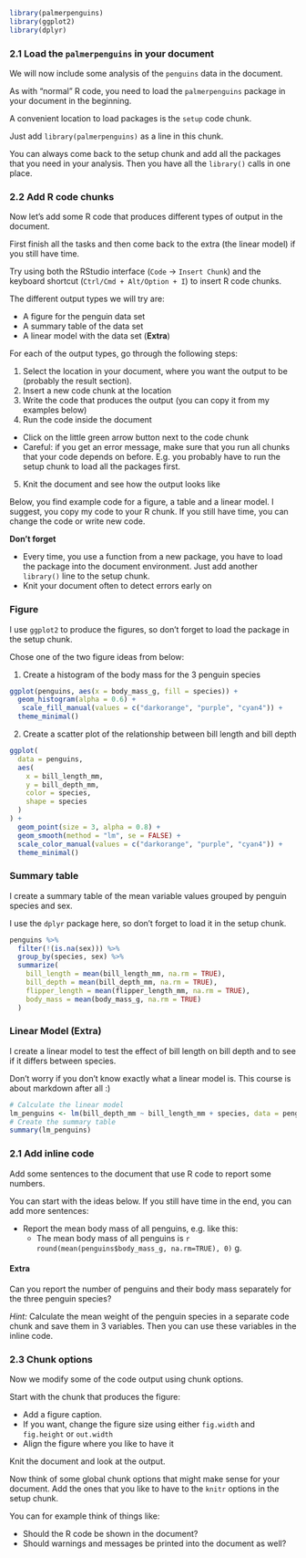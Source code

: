 ```r
library(palmerpenguins)
library(ggplot2)
library(dplyr)
```

### 2.1 Load the `palmerpenguins` in your document

We will now include some analysis of the `penguins` data in the document.

As with "normal" R code, you need to load the `palmerpenguins` package in your 
document in the beginning.

A convenient location to load packages is the `setup` code chunk.

Just add `library(palmerpenguins)` as a line in this chunk.

You can always come back to the setup chunk and add all the packages that you need in 
your analysis. Then you have all the `library()` calls in one place.

### 2.2 Add R code chunks

Now let's add some R code that produces different types of output in the document.

First finish all the tasks and then come back to the extra (the linear model) if you still have
time.

Try using both the RStudio interface (`Code` -> `Insert Chunk`) and the keyboard 
shortcut (`Ctrl/Cmd + Alt/Option + I`) to insert R code chunks.

The different output types we will try are:

- A figure for the penguin data set
- A summary table of the data set
- A linear model with the data set (**Extra**)

For each of the output types, go through the following steps:

1. Select the location in your document, where you want the output to be (probably the result section).
2. Insert a new code chunk at the location 
3. Write the code that produces the output (you can copy it from my examples below)
4. Run the code inside the document 
  - Click on the little green arrow button next to the code chunk
  - Careful: if you get an error message, make sure that you run all chunks that your code depends on before. 
  E.g. you probably have to run the setup chunk to load all the packages first.
5. Knit the document and see how the output looks like

Below, you find example code for a figure, a table and a linear model. I suggest, 
you copy my code to your R chunk. If you still have time, you can change the code 
or write new code.

**Don't forget**

- Every time, you use a function from a new package, you have to load the package into
the document environment. Just add another `library()` line to the setup chunk.
- Knit your document often to detect errors early on

::::: {.panelset}

::: {.panel}

### Figure

I use `ggplot2` to produce the figures, so don't forget to load the package in the setup
chunk.

Chose one of the two figure ideas from below:

1. Create a histogram of the body mass for the 3 penguin species

```r
ggplot(penguins, aes(x = body_mass_g, fill = species)) +
  geom_histogram(alpha = 0.6) +
   scale_fill_manual(values = c("darkorange", "purple", "cyan4")) +
  theme_minimal()
```

2. Create a scatter plot of the relationship between bill length and bill depth

```r
ggplot(
  data = penguins,
  aes(
    x = bill_length_mm,
    y = bill_depth_mm,
    color = species,
    shape = species
  )
) +
  geom_point(size = 3, alpha = 0.8) +
  geom_smooth(method = "lm", se = FALSE) +
  scale_color_manual(values = c("darkorange", "purple", "cyan4")) +
  theme_minimal()
```

:::

::: {.panel}

### Summary table

I create a summary table of the mean variable values grouped
by penguin species and sex. 

I use the `dplyr` package here, so don't forget to load it in the setup chunk.

```r
penguins %>% 
  filter(!(is.na(sex))) %>% 
  group_by(species, sex) %>% 
  summarize(
    bill_length = mean(bill_length_mm, na.rm = TRUE),
    bill_depth = mean(bill_depth_mm, na.rm = TRUE),
    flipper_length = mean(flipper_length_mm, na.rm = TRUE),
    body_mass = mean(body_mass_g, na.rm = TRUE)
  )
```
:::

::: {.panel}

### Linear Model (Extra)

I create a linear model to test the effect of bill length on bill depth and to see
if it differs between species.

Don't worry if you don't know exactly what a linear model is. This course is about 
markdown after all :)

```r
# Calculate the linear model
lm_penguins <- lm(bill_depth_mm ~ bill_length_mm + species, data = penguins)
# Create the summary table
summary(lm_penguins)
```

:::

:::::

### 2.1 Add inline code

Add some sentences to the document that use R code to report some numbers.

You can start with the ideas below. If you still have time in the end, you can add more sentences:

- Report the mean body mass of all penguins, e.g. like this:
  - The mean body mass of all penguins is `r round(mean(penguins$body_mass_g, na.rm=TRUE), 0)` g.

#### Extra

Can you report the number of penguins and their body mass separately for the three 
penguin species?

*Hint:* Calculate the mean weight of the penguin species in a separate code chunk and 
save them in 3 variables. Then you can use these variables in the inline code.

### 2.3 Chunk options

Now we modify some of the code output using chunk options.

Start with the chunk that produces the figure:

- Add a figure caption.
- If you want, change the figure size using either `fig.width` and `fig.height` or `out.width`
- Align the figure where you like to have it

Knit the document and look at the output.

Now think of some global chunk options that might make sense for your document. 
Add the ones that you like to have to the `knitr` options in the setup chunk.

You can for example think of things like:

- Should the R code be shown in the document?
- Should warnings and messages be printed into the document as well?
